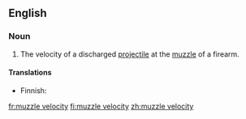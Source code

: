 ==English==

===Noun===
{{en-noun|head=[[muzzle]] [[velocity]]|muzzle velocities}}

# {{label|en|firearms}} The velocity of a discharged [[projectile]] at the [[muzzle]] of a firearm.

====Translations====
{{trans-top|velocity of projectile}}
* Finnish: {{t|fi|lähtönopeus}}
{{trans-mid}}
{{trans-bottom}}

[[fr:muzzle velocity]]
[[fi:muzzle velocity]]
[[zh:muzzle velocity]]